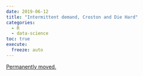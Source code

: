 ```yaml
---
date: 2019-06-12
title: "Intermittent demand, Croston and Die Hard"
categories:
  - R
  - data-science
toc: true
execute:
  freeze: auto
---
```


[Permanently moved.](../../posts/2019-06-12-intermittent.qmd)
